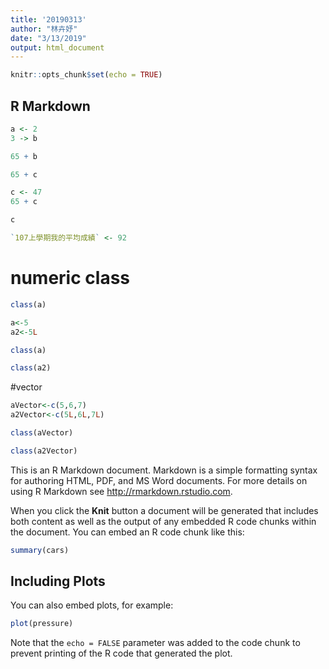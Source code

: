 ```yaml
---
title: '20190313'
author: "林卉妤"
date: "3/13/2019"
output: html_document
---
```


```r
knitr::opts_chunk$set(echo = TRUE)
```

## R Markdown
```r
a <- 2
3 -> b
```


```r
65 + b
```
```r
65 + c
```

```r
c <- 47
65 + c
```
```r
c
```

```r
`107上學期我的平均成績` <- 92
```

# numeric class

```r
class(a)
```

```r
a<-5
a2<-5L
```

```r
class(a)
```
```r
class(a2)
```

#vector

```r
aVector<-c(5,6,7)
a2Vector<-c(5L,6L,7L)
```

```r
class(aVector)
```
```r
class(a2Vector)
```

This is an R Markdown document. Markdown is a simple formatting syntax for authoring HTML, PDF, and MS Word documents. For more details on using R Markdown see <http://rmarkdown.rstudio.com>.

When you click the **Knit** button a document will be generated that includes both content as well as the output of any embedded R code chunks within the document. You can embed an R code chunk like this:

```r
summary(cars)
```

## Including Plots

You can also embed plots, for example:

```r
plot(pressure)
```

Note that the `echo = FALSE` parameter was added to the code chunk to prevent printing of the R code that generated the plot.
